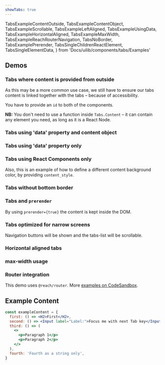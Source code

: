 ```yaml
---
showTabs: true
---
```


  TabsExampleContentOutside,
  TabsExampleContentObject,
  TabsExampleScrollable,
  TabsExampleLeftAligned,
  TabsExampleUsingData,
  TabsExampleHorizontalAligned,
  TabsExampleMaxWidth,
  TabsExampleReachRouterNavigation,
  TabsNoBorder,
  TabsExamplePrerender,
  TabsSingleChildrenReactElement,
  TabsSingleElementData,
} from 'Docs/uilib/components/tabs/Examples'

## Demos

### Tabs where content is provided from outside

As this may be a more common use case, we still have to ensure our tabs content is linked together with the tabs – because of accessibility.

You have to provide an `id` to both of the components.

**NB:** You don't need to use a function inside `Tabs.Content` – it can contain any element you need, as long as it is a React Node.

<TabsExampleContentOutside />

### Tabs using 'data' property and content object

<TabsExampleContentObject />

### Tabs using 'data' property only

<TabsExampleUsingData />

### Tabs using React Components only

Also, this is an example of how to define a different content background color, by providing `content_style`.

<TabsExampleLeftAligned />

### Tabs without bottom border

<TabsNoBorder />

### Tabs and `prerender`

By using `prerender={true}` the content is kept inside the DOM.

<TabsExamplePrerender />

### Tabs optimized for narrow screens

Navigation buttons will be shown and the tabs-list will be scrollable.

<TabsExampleScrollable />

### Horizontal aligned tabs

<TabsExampleHorizontalAligned />

### max-width usage

<TabsExampleMaxWidth />

### Router integration

This demo uses `@reach/router`. More [examples on CodeSandbox](https://codesandbox.io/embed/8z8xov7xyj).

<TabsExampleReachRouterNavigation />

## Example Content

```jsx
const exampleContent = {
  first: () => <H2>First</H2>,
  second: () => <Input label="Label:">Focus me with next Tab key</Input>,
  third: () => (
    <>
      <p>Paragraph 1</p>
      <p>Paragraph 2</p>
    </>
  ),
  fourth: 'Fourth as a string only',
}
```

<VisualTest>
  <TabsSingleChildrenReactElement />
  <TabsSingleElementData />
</VisualTest>
